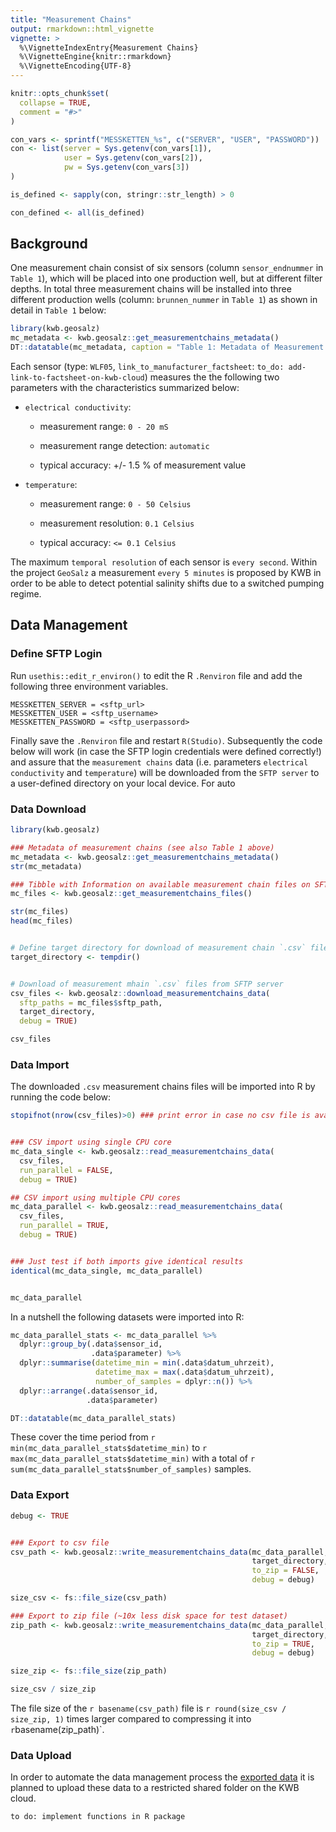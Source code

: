 ```yaml
---
title: "Measurement Chains"
output: rmarkdown::html_vignette
vignette: >
  %\VignetteIndexEntry{Measurement Chains}
  %\VignetteEngine{knitr::rmarkdown}
  %\VignetteEncoding{UTF-8}
---
```


```r
knitr::opts_chunk$set(
  collapse = TRUE,
  comment = "#>"
)

con_vars <- sprintf("MESSKETTEN_%s", c("SERVER", "USER", "PASSWORD"))
con <- list(server = Sys.getenv(con_vars[1]),
            user = Sys.getenv(con_vars[2]),
            pw = Sys.getenv(con_vars[3])
)

is_defined <- sapply(con, stringr::str_length) > 0

con_defined <- all(is_defined)
```

## Background 

One measurement chain consist of six sensors (column `sensor_endnummer` in `Table 1`), 
which will be placed into one production well, but at different filter depths. 
In total three measurement chains will be installed into three different 
production wells (column: `brunnen_nummer` in `Table 1`) as shown in detail in 
`Table 1` below: 

```r
library(kwb.geosalz)
mc_metadata <- kwb.geosalz::get_measurementchains_metadata()
DT::datatable(mc_metadata, caption = "Table 1: Metadata of Measurement Chains")
```

Each sensor (type: `WLF05`, `link_to_manufacturer_factsheet`: `to_do: add-link-to-factsheet-on-kwb-cloud`) measures the the following two parameters with the characteristics summarized 
below:

- `electrical conductivity`: 
  
    + measurement range: `0 - 20 mS`
    
    + measurement range detection: `automatic`
    
    + typical accuracy: +/- 1.5 % of measurement value

- `temperature`:

    + measurement range: `0 - 50 Celsius`
    
    + measurement resolution: `0.1 Celsius`
    
    + typical accuracy: `<= 0.1 Celsius`

The maximum `temporal resolution` of each sensor is `every second`. Within the 
project `GeoSalz` a measurement `every 5 minutes` is proposed by KWB in order to 
be able to detect potential salinity shifts due to a switched pumping regime.


## Data Management 

### Define SFTP Login

Run `usethis::edit_r_environ()` to edit the R `.Renviron` file and add the 
following three environment variables.

```
MESSKETTEN_SERVER = <sftp_url>
MESSKETTEN_USER = <sftp_username>
MESSKETTEN_PASSWORD = <sftp_userpassord>
```

Finally save the `.Renviron` file and restart `R(Studio)`. Subsequently the code 
below will work (in case the SFTP login credentials were defined correctly!) and 
assure that the `measurement chains` data (i.e. parameters `electrical conductivity` 
and `temperature`) will be downloaded from the `SFTP server` to a user-defined 
directory on your local device. For auto


### Data Download


```r
library(kwb.geosalz)

### Metadata of measurement chains (see also Table 1 above)
mc_metadata <- kwb.geosalz::get_measurementchains_metadata()
str(mc_metadata)

### Tibble with Information on available measurement chain files on SFTP server
mc_files <- kwb.geosalz::get_measurementchains_files()

str(mc_files)
head(mc_files)


# Define target directory for download of measurement chain `.csv` files
target_directory <- tempdir()


# Download of measurement mhain `.csv` files from SFTP server
csv_files <- kwb.geosalz::download_measurementchains_data(
  sftp_paths = mc_files$sftp_path,
  target_directory,
  debug = TRUE)

csv_files

```

### Data Import

The downloaded `.csv` measurement chains files will be imported into R by running 
the code below:


```r
stopifnot(nrow(csv_files)>0) ### print error in case no csv file is available


### CSV import using single CPU core
mc_data_single <- kwb.geosalz::read_measurementchains_data(
  csv_files,
  run_parallel = FALSE,
  debug = TRUE)

## CSV import using multiple CPU cores
mc_data_parallel <- kwb.geosalz::read_measurementchains_data(
  csv_files,
  run_parallel = TRUE,
  debug = TRUE)


### Just test if both imports give identical results
identical(mc_data_single, mc_data_parallel)


mc_data_parallel
```

In a nutshell the following datasets were imported into R: 

```r
mc_data_parallel_stats <- mc_data_parallel %>%  
  dplyr::group_by(.data$sensor_id,
                  .data$parameter) %>% 
  dplyr::summarise(datetime_min = min(.data$datum_uhrzeit), 
                   datetime_max = max(.data$datum_uhrzeit),
                   number_of_samples = dplyr::n()) %>% 
  dplyr::arrange(.data$sensor_id, 
                 .data$parameter)

DT::datatable(mc_data_parallel_stats)
```

These cover the time period from `r min(mc_data_parallel_stats$datetime_min)` to
`r max(mc_data_parallel_stats$datetime_min)` with a total of `r sum(mc_data_parallel_stats$number_of_samples)` samples.

### Data Export


```r
debug <- TRUE


### Export to csv file
csv_path <- kwb.geosalz::write_measurementchains_data(mc_data_parallel,
                                                      target_directory,
                                                      to_zip = FALSE,
                                                      debug = debug)

size_csv <- fs::file_size(csv_path)

### Export to zip file (~10x less disk space for test dataset)
zip_path <- kwb.geosalz::write_measurementchains_data(mc_data_parallel,
                                                      target_directory,
                                                      to_zip = TRUE,
                                                      debug = debug)

size_zip <- fs::file_size(zip_path)

size_csv / size_zip

```

The file size of the `r basename(csv_path)` file is `r round(size_csv / size_zip, 1)` 
times larger compared to compressing it into `r `basename(zip_path)`.


### Data Upload 


In order to automate the data management process the [exported data](#data-export)
it is planned to upload these data to a restricted shared folder on the KWB 
cloud. 

```
to do: implement functions in R package
```
